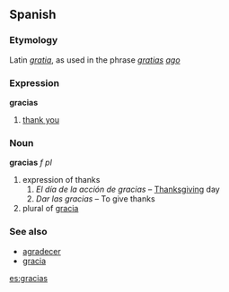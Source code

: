 ==Spanish==
===Etymology===
Latin ''[[gratia]]'', as used in the phrase ''[[gratia]]s [[agere|ago]]''
===Expression===
'''gracias'''
# [[thank you]]
===Noun===
'''gracias''' ''f'' ''pl''
# expression of thanks
## ''El día de la acción de gracias'' &ndash; [[Thanksgiving]] day
## ''Dar las gracias'' &ndash; To give thanks
# plural of [[gracia]]

===See also===
*[[agradecer]]
*[[gracia]]

[[es:gracias]]